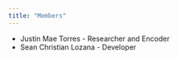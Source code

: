 ```yaml
---
title: "Members"
---
```

* Justin Mae Torres - Researcher and Encoder
* Sean Christian Lozana - Developer